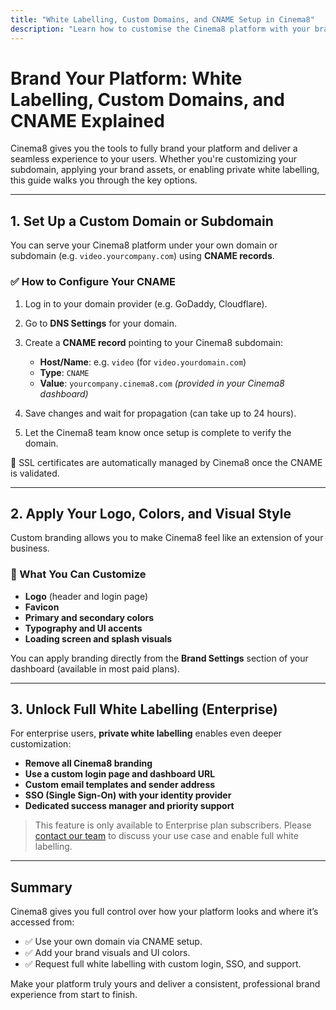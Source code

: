 ```yaml
---
title: "White Labelling, Custom Domains, and CNAME Setup in Cinema8"
description: "Learn how to customise the Cinema8 platform with your branding, custom domains, and CNAME setup for a consistant brand image. Visit Cinema8."
---
```



# Brand Your Platform: White Labelling, Custom Domains, and CNAME Explained

Cinema8 gives you the tools to fully brand your platform and deliver a seamless experience to your users. Whether you're customizing your subdomain, applying your brand assets, or enabling private white labelling, this guide walks you through the key options.

---

## 1. Set Up a Custom Domain or Subdomain

You can serve your Cinema8 platform under your own domain or subdomain (e.g. `video.yourcompany.com`) using **CNAME records**.

### ✅ How to Configure Your CNAME

1. Log in to your domain provider (e.g. GoDaddy, Cloudflare).
2. Go to **DNS Settings** for your domain.
3. Create a **CNAME record** pointing to your Cinema8 subdomain:
   - **Host/Name**: e.g. `video` (for `video.yourdomain.com`)
   - **Type**: `CNAME`
   - **Value**: `yourcompany.cinema8.com` *(provided in your Cinema8 dashboard)*

4. Save changes and wait for propagation (can take up to 24 hours).
5. Let the Cinema8 team know once setup is complete to verify the domain.

<Callout type="info">
🔐 SSL certificates are automatically managed by Cinema8 once the CNAME is validated.
</Callout>

---

## 2. Apply Your Logo, Colors, and Visual Style

Custom branding allows you to make Cinema8 feel like an extension of your business.

### 🎨 What You Can Customize

- **Logo** (header and login page)
- **Favicon**
- **Primary and secondary colors**
- **Typography and UI accents**
- **Loading screen and splash visuals**

You can apply branding directly from the **Brand Settings** section of your dashboard (available in most paid plans).

---

## 3. Unlock Full White Labelling (Enterprise)

For enterprise users, **private white labelling** enables even deeper customization:

- **Remove all Cinema8 branding**
- **Use a custom login page and dashboard URL**
- **Custom email templates and sender address**
- **SSO (Single Sign-On) with your identity provider**
- **Dedicated success manager and priority support**

> This feature is only available to Enterprise plan subscribers. Please [contact our team](https://cinema8.com/contact-us) to discuss your use case and enable full white labelling.

---

## Summary

Cinema8 gives you full control over how your platform looks and where it’s accessed from:

- ✅ Use your own domain via CNAME setup.
- ✅ Add your brand visuals and UI colors.
- ✅ Request full white labelling with custom login, SSO, and support.

Make your platform truly yours and deliver a consistent, professional brand experience from start to finish.
